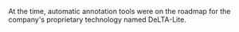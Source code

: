 At the time, automatic annotation tools were on the roadmap for the company's proprietary technology named DeLTA-Lite. 